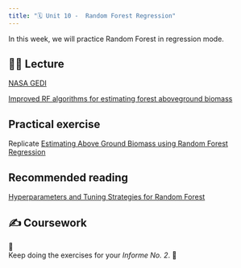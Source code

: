 ```yaml
---
title: "🗓️ Unit 10 -  Random Forest Regression"
---
```


In this week, we will practice Random Forest in regression mode.


## 👨‍🏫 Lecture  

[NASA GEDI](https://gfoi-rd.gfz.de/fileadmin/gfoird/documents/2024_10_GFOIBiomassWorkshop/Day2/Presentation2.pdf)

[Improved RF algorithms for estimating forest aboveground biomass](https://www.sciencedirect.com/science/article/pii/S1470160X24002097)

## Practical exercise

Replicate [Estimating Above Ground Biomass using Random Forest Regression](https://spatialthoughts.com/2024/02/07/agb-regression-gee/) 

## Recommended reading

[Hyperparameters and Tuning Strategies for Random Forest](https://wires.onlinelibrary.wiley.com/doi/10.1002/widm.1301)


## ✍️ Coursework

🚧   
Keep doing the exercises for your *Informe No. 2*.
🚧


